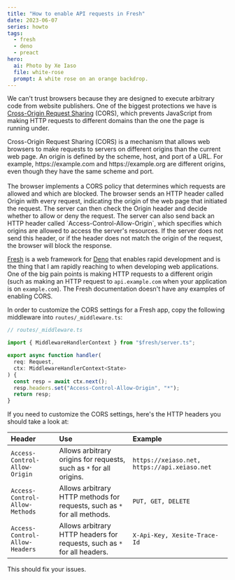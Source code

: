 ```yaml
---
title: "How to enable API requests in Fresh"
date: 2023-06-07
series: howto
tags:
  - fresh
  - deno
  - preact
hero:
  ai: Photo by Xe Iaso
  file: white-rose
  prompt: A white rose on an orange backdrop.
---
```


We can't trust browsers because they are designed to execute arbitrary
code from website publishers. One of the biggest protections we have
is [Cross-Origin Request
Sharing](https://en.wikipedia.org/wiki/Cross-origin_resource_sharing)
(CORS), which prevents JavaScript from making HTTP requests to
different domains than the one the page is running under.

<XeblogConv name="Mimi" mood="happy">
  Cross-Origin Request Sharing (CORS) is a mechanism that allows web browsers to
  make requests to servers on different origins than the current web page. An
  origin is defined by the scheme, host, and port of a URL. For example,
  https://example.com and https://example.org are different origins, even though
  they have the same scheme and port.
  <br />
  <br />
  The browser implements a CORS policy that determines which requests are allowed
  and which are blocked. The browser sends an HTTP header called Origin with every
  request, indicating the origin of the web page that initiated the request. The
  server can then check the Origin header and decide whether to allow or deny the
  request. The server can also send back an HTTP header called `Access-Control-Allow-Origin`,
  which specifies which origins are allowed to access the server's resources. If
  the server does not send this header, or if the header does not match the origin
  of the request, the browser will block the response.
</XeblogConv>

[Fresh](https://fresh.deno.dev) is a web framework for
[Deno](https://deno.land) that enables rapid development and is the
thing that I am rapidly reaching to when developing web applications.
One of the big pain points is making HTTP requests to a different
origin (such as making an HTTP request to `api.example.com` when your
application is on `example.com`). The Fresh documentation doesn't have
any examples of enabling CORS.

In order to customize the CORS settings for a Fresh app, copy the
following middleware into `routes/_middleware.ts`:

```typescript
// routes/_middleware.ts

import { MiddlewareHandlerContext } from "$fresh/server.ts";

export async function handler(
  req: Request,
  ctx: MiddlewareHandlerContext<State>
) {
  const resp = await ctx.next();
  resp.headers.set("Access-Control-Allow-Origin", "*");
  return resp;
}
```

If you need to customize the CORS settings, here's the HTTP headers
you should take a look at:

| Header                         | Use                                                                      | Example                                      |
| :----------------------------- | :----------------------------------------------------------------------- | :------------------------------------------- |
| `Access-Control-Allow-Origin`  | Allows arbitrary origins for requests, such as `*` for all origins.      | `https://xeiaso.net, https://api.xeiaso.net` |
| `Access-Control-Allow-Methods` | Allows arbitrary HTTP methods for requests, such as `*` for all methods. | `PUT, GET, DELETE`                           |
| `Access-Control-Allow-Headers` | Allows arbitrary HTTP headers for requests, such as `*` for all headers. | `X-Api-Key, Xesite-Trace-Id`                 |

This should fix your issues.
